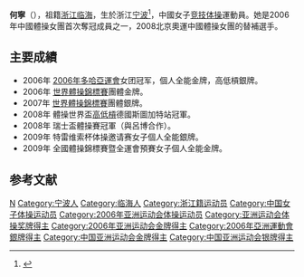 {{Infobox Gymnast
|gymnastname= 何寧
|image= 
|imagesize= 
|fullname= HE Ning
|country= {{PRC}}
|birthdate= {{birth_date_and_age|1990|6|7}}
|birthplace= [[中国|中国]][[浙江省|浙江省]][[寧波市|寧波市]]
|hometown= [[中国|中国]][[浙江省|浙江省]][[临海市|临海市]]
|height= 
|discipline= 女子[[競技體操|競技體操]]
|level= 
|natlteam=
|club= 
|gym=
|collegeteam=
|headcoach=
|assistcoach=
|formercoach=
|choreographer=
|music= 
|eponymousskills=
|retired=
|medaltemplates= <!-- see [[Template:MedalRelatedTemplates|Template:MedalRelatedTemplates]] -->
{{MedalCompetition|[[世界體操錦標賽|世界錦標賽]]}}
{{MedalGold|2006年奧爾胡斯|團體}}
{{MedalSilver|2007年斯圖加特|團體}}
{{MedalCompetition|體操世界盃}}
{{MedalGold|2008年斯圖加特|[[高低槓|高低槓]]}}
{{MedalCompetition|[[亞洲運動會|亞洲運動會]]}}
{{MedalSilver|[[2006年亞洲運動會|2006年多哈]]|高低槓}}
}}
'''何寧'''（{{bd|1990年|6月7日|||H何}}），祖籍[[浙江|浙江]][[临海市|临海]]，生於浙江[[宁波|宁波]]<ref>{{Cite web |url=http://www.cnnb.com.cn/gb/node2/newspaper/nbwb/2006/10/node68846/node68856/userobject7ai1322268.html |title=宁波姑娘何宁参与创造历史 |accessdate=2012-07-31 |archive-date=2016-03-06 |archive-url=https://web.archive.org/web/20160306080249/http://www.cnnb.com.cn/gb/node2/newspaper/nbwb/2006/10/node68846/node68856/userobject7ai1322268.html |dead-url=no }}</ref>，中國女子[[竞技体操|竞技体操]]運動員。她是2006年中國體操女團首次奪冠成員之一，2008北京奧運中國體操女團的替補選手。

==主要成績==
*2006年 [[2006年亞洲運動會|2006年多哈亞運會]]女团冠军，個人全能金牌，高低槓銀牌。
*2006年 [[世界體操錦標賽|世界體操錦標賽]]團體金牌。
*2007年 [[世界體操錦標賽|世界體操錦標賽]]團體銀牌。
*2008年 體操世界盃[[高低槓|高低槓]]德國斯圖加特站冠軍。
*2008年 瑞士盃體操賽冠軍（與呂博合作）。
*2009年 特雷维索杯体操邀请赛女子個人全能銀牌。
*2009年 全國體操錦標賽暨全運會預賽女子個人全能金牌。

== 参考文献 ==
{{reflist}}

{{世界竞技体操锦标赛女子团体全能冠军|2006}}

{{Authority control}}
{{DEFAULTSORT:He Ning}}
[[Category:何姓|N]]
[[Category:宁波人|Category:宁波人]]
[[Category:临海人|Category:临海人]]
[[Category:浙江籍运动员|Category:浙江籍运动员]]
[[Category:中国女子体操运动员|Category:中国女子体操运动员]]
[[Category:2006年亚洲运动会体操运动员|Category:2006年亚洲运动会体操运动员]]
[[Category:亚洲运动会体操奖牌得主|Category:亚洲运动会体操奖牌得主]]
[[Category:2006年亚洲运动会金牌得主|Category:2006年亚洲运动会金牌得主]]
[[Category:2006年亞洲運動會銀牌得主|Category:2006年亞洲運動會銀牌得主]]
[[Category:中国亚洲运动会金牌得主|Category:中国亚洲运动会金牌得主]]
[[Category:中国亚洲运动会银牌得主|Category:中国亚洲运动会银牌得主]]